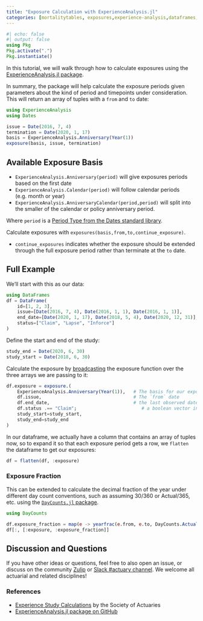 ```yaml
---
title: "Exposure Calculation with ExperienceAnalysis.jl"
categories: [mortalitytables, exposures,experience-analysis,dataframes,tutorial]
---
```

```julia
#| echo: false
#| output: false
using Pkg
Pkg.activate(".")
Pkg.instantiate()
```

In this tutorial, we will walk through how to calculate exposures using the [ExperienceAnalysis.jl package](/packages/#lifecontingenciesjl).

In summary, the package will help calculate the exposure periods given parameters about the kind of period and timepoints under consideration. This will return an array of tuples with a `from` and `to` date:

```julia
using ExperienceAnalysis
using Dates

issue = Date(2016, 7, 4)
termination = Date(2020, 1, 17)
basis = ExperienceAnalysis.Anniversary(Year(1))
exposure(basis, issue, termination)
```


## Available Exposure Basis

- `ExperienceAnalysis.Anniversary(period)` will give exposures periods based on the first date
- `ExperienceAnalysis.Calendar(period)` will follow calendar periods (e.g. month or year)
- `ExperienceAnalysis.AnniversaryCalendar(period,period)` will split into the smaller of the calendar or policy anniversary period.

Where `period` is a [Period Type from the Dates standard library](https://docs.julialang.org/en/v1/stdlib/Dates/#Period-Types).

Calculate exposures with `exposures(basis,from,to,continue_exposure)`. 

- `continue_exposures` indicates whether the exposure should be extended through the full exposure period rather than terminate at the `to` date.

## Full Example


We'll start with this as our data:
```julia
using DataFrames
df = DataFrame(
    id=[1, 2, 3],
    issue=[Date(2016, 7, 4), Date(2016, 1, 1), Date(2016, 1, 1)],
    end_date=[Date(2020, 1, 17), Date(2018, 5, 4), Date(2020, 12, 31)],
    status=["Claim", "Lapse", "Inforce"]
)
```

Define the start and end of the study:

```julia
study_end = Date(2020, 6, 30)
study_start = Date(2018, 6, 30)
```

Calculate the exposure by [broadcasting](https://docs.julialang.org/en/v1/manual/mathematical-operations/#man-dot-operators) the exposure function over the three arrays we are passing to it: 

```julia
df.exposure = exposure.(
    ExperienceAnalysis.Anniversary(Year(1)),   # The basis for our exposures
    df.issue,                                  # The `from` date
    df.end_date,                               # the last observed date
    df.status .== "Claim";                        # a boolean vector indicating continuation
    study_start=study_start,
    study_end=study_end
)
```

In our dataframe, we actually have a column that contains an array of tuples now, so to expand it so that each exposure period gets a row, we `flatten` the dataframe to get our exposures:

```julia
df = flatten(df, :exposure)
```

### Exposure Fraction

This can be extended to calculate the decimal fraction of the year under different day count conventions, such as assuming 30/360 or Actual/365, etc. using the [`DayCounts.jl` package](https://github.com/JuliaFinance/DayCounts.jl).

```julia
using DayCounts

df.exposure_fraction = map(e -> yearfrac(e.from, e.to, DayCounts.Actual360()), df.exposure)
df[:, [:exposure, :exposure_fraction]]
```


## Discussion and Questions

If you have other ideas or questions, feel free to also open an issue, or discuss on the community [Zulip](https://julialang.zulipchat.com/#narrow/stream/249536-actuary) or [Slack #actuary channel](https://slackinvite.julialang.org/). We welcome all actuarial and related disciplines!

### References

- [Experience Study Calculations](https://www.soa.org/globalassets/assets/files/research/experience-study-calculations.pdf) by the Society of Actuaries
- [ExperienceAnalysis.jl package on GitHub](https://github.com/JuliaActuary/ExperienceAnalysis.jl)